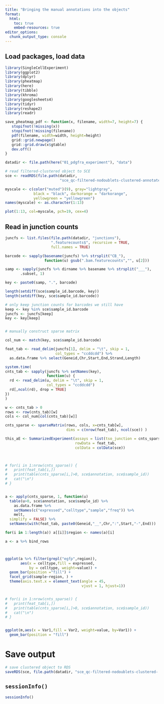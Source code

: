 ```yaml
---
title: "Bringing the manual annotations into the objects"
format:
  html:
    toc: true
    embed-resources: true
editor_options: 
  chunk_output_type: console
---
```


## Load packages, load data

```r
library(SingleCellExperiment)
library(ggplot2)
library(dplyr)
library(pheatmap)
library(here)
library(tibble)
library(khroma)
library(googlesheets4)
library(tidyr)
library(reshape2)
library(readr)

save_pheatmap_pdf <- function(x, filename, width=7, height=7) {
   stopifnot(!missing(x))
   stopifnot(!missing(filename))
   pdf(filename, width=width, height=height)
   grid::grid.newpage()
   grid::grid.draw(x$gtable)
   dev.off()
}

datadir <- file.path(here("01_pdgfra_experiment"), "data")

# read filtered-clustered object to SCE
sce <- readRDS(file.path(datadir,
                         "sce_qc-filtered-nodoublets-clustered-annotated.rds"))

myscale <- c(color("muted")(9), gray="lightgray", 
             black = "black", darkorange = "darkorange",
             yellowgreen = "yellowgreen")
names(myscale) <- as.character(1:13)

plot(1:13, col=myscale, pch=19, cex=4)

```


## Read in junction counts


```r

juncfs <- list.files(file.path(datadir, "junctions"),
                     ".featurecounts$", recursive = TRUE,
                     full.names = TRUE)

barcode <- sapply(basename(juncfs) %>% strsplit("CB_"),
                  function(u) gsub(".bam.featurecounts","", u[2]))

samp <- sapply(juncfs %>% dirname %>% basename %>% strsplit("___"),
       .subset, 1)

key <- paste0(samp, ".", barcode)

length(setdiff(sce$sample_id.barcode, key))
length(setdiff(key, sce$sample_id.barcode))

# only keep junction counts for barcodes we still have
keep <- key %in% sce$sample_id.barcode
juncfs <- juncfs[keep]
key <- key[keep]


# manually construct sparse matrix

col_num <- match(key, sce$sample_id.barcode)

feat_tab <- read_delim(juncfs[1], delim = "\t", skip = 1,
                       col_types = "ccddcdd") %>% 
  as.data.frame %>% select(Geneid,Chr,Start,End,Strand,Length)

system.time(
cnts_tab <- sapply(juncfs %>% setNames(key), 
                   function(u) {
  rd <- read_delim(u, delim = "\t", skip = 1,
                   col_types = "ccddcdd")
  rd[,ncol(rd), drop = TRUE]
})
)

w <- cnts_tab > 0
rows <- row(cnts_tab)[w]
cols <- col_num[col(cnts_tab)[w]]

cnts_sparse <- sparseMatrix(rows, cols, x=cnts_tab[w],
                            dims = c(nrow(feat_tab), ncol(sce)) )

this_aE <- SummarizedExperiment(assays = list(tso_junction = cnts_sparse),
                                rowData = feat_tab,
                                colData = colData(sce))
  


# for(i in 1:nrow(cnts_sparse)) {
#   print(feat_tab[i,])
#   print(table(cnts_sparse[i,]>0, sce$annotation, sce$sample_id))
#   cat("\n")
# }


a <- apply(cnts_sparse, 1, function(u) 
  table(u>0, sce$annotation, sce$sample_id) %>% 
    as.data.frame %>%
    setNames(c("expressed","celltype","sample","freq")) %>%
    melt, 
  simplify = FALSE) %>% 
  setNames(with(feat_tab, paste0(Geneid,"__",Chr,":",Start,"-",End))) 

for(i in 1:length(a)) a[[i]]$region <- names(a)[i]

a <- a %>% bind_rows



ggplot(a %>% filter(grepl("egfp",region)),
       aes(x = celltype,fill = expressed,
           by = celltype, weight=value)) + 
  geom_bar(position ="fill") +
  facet_grid(sample~region, ) +
  theme(axis.text.x = element_text(angle = 45, 
                                   vjust = 1, hjust=1))


# for(i in 1:nrow(cnts_sparse)) {
#   print(feat_tab[i,])
#   print(table(cnts_sparse[i,]>0, sce$annotation, sce$sample_id))
#   cat("\n")
# }


ggplot(m,aes(x = Var1,fill = Var2, weight=value, by=Var1)) + 
  geom_bar(position = "fill")

```



# Save output

```r
# save clustered object to RDS
saveRDS(sce, file.path(datadir, "sce_qc-filtered-nodoublets-clustered-.rds"))
```


## `sessionInfo()`

```r
sessionInfo()
```

